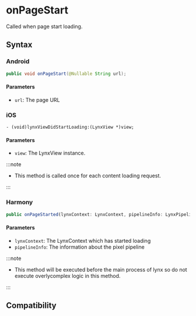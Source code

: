 # onPageStart

Called when page start loading.

## Syntax

### Android

```java
public void onPageStart(@Nullable String url);
```

#### Parameters

- `url`: The page URL

### iOS

```objc
- (void)lynxViewDidStartLoading:(LynxView *)view;
```

#### Parameters

- `view`: The LynxView instance.

:::note

- This method is called once for each content loading request.

:::

### Harmony

```typescript
public onPageStarted(lynxContext: LynxContext, pipelineInfo: LynxPipelineInfo): void;
```

#### Parameters

- `lynxContext`: The LynxContext which has started loading
- `pipelineInfo`: The information about the pixel pipeline

:::note

- This method will be executed before the main process of lynx so do not execute overlycomplex logic in this method.

:::

## Compatibility


<LegacyCompatTable metadata="lynx-native-api/lynx-view-client/on-page-start" />